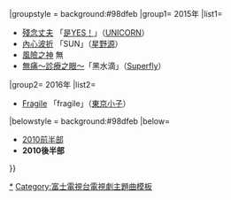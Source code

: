 {{Navbox
|bodyclass=hlist

|name=富士水十劇主題曲2010年代後半部
|titlestyle = background:#87ceeb
|title= 富士[[富士電視台週三晚間十點連續劇|水十]]主題曲{{#if:{{{1|}}}|（{{{1|}}}）|}}
|groupstyle = background:#98dfeb
|group1= 2015年
|list1= 
*[[殘念丈夫]] 「[[是YES！]]」（[[UNICORN]]）
*[[內心波折]] 「SUN」（[[星野源]]）
*[[風險之神]] 無
*[[無痛|無痛～診療之眼～]]「黑水滴」（[[Superfly]]）
|group2= 2016年
|list2= 
*[[Fragile 病理醫岸京一郎的所見|Fragile]] 「fragile」（[[東京小子]]）
|belowstyle = background:#98dfeb
|below=
*[[Template:富士水十劇主題曲2010年代前半部|2010前半部]]
*'''2010後半部'''
}}
<noinclude>
[[Category:富士水十劇主題曲|*]]
[[Category:富士電視台電視劇主題曲模板]]
</noinclude>